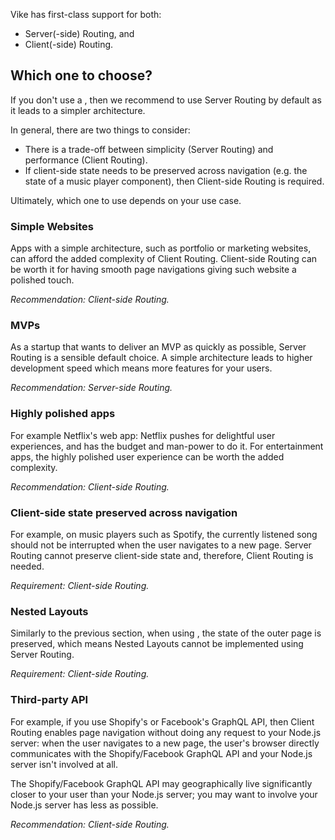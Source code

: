 
Vike has first-class support for both:
 - <Link href="/server-routing">Server(-side) Routing</Link>, and
 - <Link href="/client-routing">Client(-side) Routing</Link>.

<DefaultRouting />

## Which one to choose?

If you don't use a <UiFrameworkExtension />, then we recommend to use Server Routing by default as it leads to a simpler architecture.

In general, there are two things to consider:
 - There is a trade-off between simplicity (Server Routing) and performance (Client Routing).
 - If client-side state needs to be preserved across navigation (e.g. the state of a music player component), then Client-side Routing is required.

Ultimately, which one to use depends on your use case.

### Simple Websites

Apps with a simple architecture, such as portfolio or marketing websites, can afford the added complexity of Client Routing.
Client-side Routing can be worth it for having smooth page navigations giving such website a polished touch.

*Recommendation: Client-side Routing.*

### MVPs

As a startup that wants to deliver an MVP as quickly as possible, Server Routing is a sensible default choice. A simple architecture leads to higher development speed which means more features for your users.

*Recommendation: Server-side Routing.*

### Highly polished apps

For example Netflix's web app: Netflix pushes for delightful user experiences, and has the budget and man-power to do it. For entertainment apps, the highly polished user experience can be worth the added complexity.

*Recommendation: Client-side Routing.*

### Client-side state preserved across navigation

For example, on music players such as Spotify, the currently listened song should not be interrupted when the user navigates to a new page. Server Routing cannot preserve client-side state and, therefore, Client Routing is needed.

*Requirement: Client-side Routing.*

### Nested Layouts

Similarly to the previous section, when using <Link text="Nested Layouts" href="/Layout#nested-layouts" />, the state of the outer page is preserved, which means Nested Layouts cannot be implemented using Server Routing.

*Requirement: Client-side Routing.*

### Third-party API

For example, if you use Shopify's or Facebook's GraphQL API,
then Client Routing enables page navigation without doing any request to your Node.js server:
when the user navigates to a new page,
the user's browser directly communicates with the Shopify/Facebook GraphQL API and your Node.js server isn't involved at all.

The Shopify/Facebook GraphQL API may geographically live significantly closer to your user than your Node.js server; you may want to involve your Node.js server has less as possible.

*Recommendation: Client-side Routing.*
